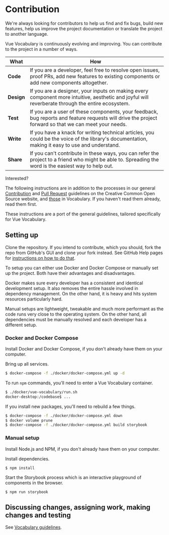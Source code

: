 
<Meta title="Vue Vocabulary/Contribution" />

# Contribution

We're always looking for contributors to help us find and fix bugs, build new
features, help us improve the project documentation or translate the project to
another language.

Vue Vocabulary is continuously evolving and improving. You can contribute to the
project in a number of ways.

| What       | How                                                                                                                                                   |
| ---------- | ----------------------------------------------------------------------------------------------------------------------------------------------------- |
| **Code**   | If you are a developer, feel free to resolve open issues, proof PRs, add new features to existing components or add new components altogether.        |
| **Design** | If you are a designer, your inputs on making every component more intuitive, aesthetic and joyful will reverberate through the entire ecosystem.      |
| **Test**   | If you are a user of these components, your feedback, bug reports and feature requests will drive the project forward so that we can meet your needs. |
| **Write**  | If you have a knack for writing technical articles, you could be the voice of the library's documentation, making it easy to use and understand.      |
| **Share**  | If you can't contribute in these ways, you can refer the project to a friend who might be able to. Spreading the word is the easiest way to help out. |

Interested?

The following instructions are in addition to the processes in our general [Contribution][contribution] and
[Pull Request][pull_request] guidelines on the Creative Common Open Source website, and [those] in Vocabulary. If you
haven't read them already, read them first.

[contribution]: https://creativecommons.github.io/contributing-code/
[pull_request]: https://opensource.creativecommons.org/contributing-code/pr-guidelines/
[those]: https://cc-vocabulary.netlify.com/?path=/docs/vocabulary-contribution--page

These instructions are a port of the general guidelines, tailored specifically for Vue Vocabulary.

## Setting up

Clone the repository. If you intend to contribute, which you should, fork the repo from GitHub's GUI and clone your fork
instead. See GitHub Help pages for [instructions on how to do that](https://help.github.com/en/github/getting-started-with-github/fork-a-repo).

To setup you can either use Docker and Docker Compose or manually set up the project. Both have their advantages and
disadvantages.

Docker makes sure every developer has a consistent and identical development setup. It also removes the entire hassle
involved in dependency management. On the other hand, it is heavy and hits system resources particularly hard.

Manual setups are lightweight, tweakable and much more performant as the code runs very close to the operating
system. On the other hand, all dependencies must be manually resolved and each developer has a different setup.

### Docker and Docker Compose

Install Docker and Docker Compose, if you don't already have them on your computer.

Bring up all services.

```bash
$ docker-compose -f ./docker/docker-compose.yml up -d
```

To run `npm` commands, you'll need to enter a Vue Vocabulary container.

```bash
$ ./docker/vue-vocabulary/run.sh
docker-desktop:/codebase$ ...
```

If you install new packages, you'll need to rebuild a few things.

```bash
$ docker-compose -f ./docker/docker-compose.yml down
$ docker volume prune
$ docker-compose -f ./docker/docker-compose.yml build storybook
```

### Manual setup

Install Node.js and NPM, if you don't already have them on your computer.

Install dependencies.

```
$ npm install
```

Start the Storybook process which is an interactive playground of components in
the browser.

```
$ npm run storybook
```

## Discussing changes, assigning work, making changes and testing

See [Vocabulary guidelines].

[vocabulary guidelines]: https://cc-vocabulary.netlify.com/?path=/docs/vocabulary-contribution--page
